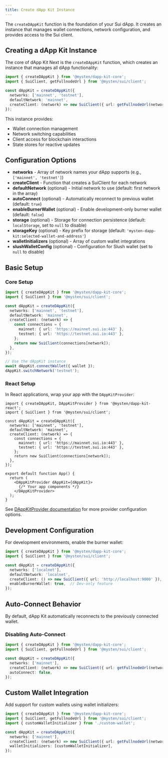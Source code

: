 ```yaml
---
title: Create dApp Kit Instance
---
```


The `createDAppKit` function is the foundation of your Sui dApp. It creates an instance that manages wallet connections, network configuration, and provides access to the Sui client.

## Creating a dApp Kit Instance

The core of dApp Kit Next is the `createDAppKit` function, which creates an instance that manages all dApp functionality:

```typescript
import { createDAppKit } from '@mysten/dapp-kit-core';
import { SuiClient, getFullnodeUrl } from '@mysten/sui/client';

const dAppKit = createDAppKit({
  networks: ['mainnet', 'testnet'],
  defaultNetwork: 'mainnet',
  createClient: (network) => new SuiClient({ url: getFullnodeUrl(network) })
});
```

This instance provides:
- Wallet connection management
- Network switching capabilities
- Client access for blockchain interactions
- State stores for reactive updates

## Configuration Options

- **networks** - Array of network names your dApp supports (e.g., `['mainnet', 'testnet']`)
- **createClient** - Function that creates a SuiClient for each network
- **defaultNetwork** (optional) - Initial network to use (default: first network in the array)
- **autoConnect** (optional) - Automatically reconnect to previous wallet (default: `true`)
- **enableBurnerWallet** (optional) - Enable development-only burner wallet (default: `false`)
- **storage** (optional) - Storage for connection persistence (default: `localStorage`, set to `null` to disable)
- **storageKey** (optional) - Key prefix for storage (default: `'mysten-dapp-kit:selected-wallet-and-address'`)
- **walletInitializers** (optional) - Array of custom wallet integrations
- **slushWalletConfig** (optional) - Configuration for Slush wallet (set to `null` to disable)

## Basic Setup

### Core Setup

```typescript
import { createDAppKit } from '@mysten/dapp-kit-core';
import { SuiClient } from '@mysten/sui/client';

const dAppKit = createDAppKit({
  networks: ['mainnet', 'testnet'],
  defaultNetwork: 'mainnet',
  createClient: (network) => {
    const connections = {
      mainnet: { url: 'https://mainnet.sui.io:443' },
      testnet: { url: 'https://testnet.sui.io:443' },
    };
    return new SuiClient(connections[network]);
  },
});

// Use the dAppKit instance
await dAppKit.connectWallet({ wallet });
dAppKit.switchNetwork('testnet');
```

### React Setup

In React applications, wrap your app with the `DAppKitProvider`:

```tsx
import { createDAppKit, DAppKitProvider } from '@mysten/dapp-kit-react';
import { SuiClient } from '@mysten/sui/client';

const dAppKit = createDAppKit({
  networks: ['mainnet', 'testnet'],
  defaultNetwork: 'mainnet',
  createClient: (network) => {
    const connections = {
      mainnet: { url: 'https://mainnet.sui.io:443' },
      testnet: { url: 'https://testnet.sui.io:443' },
    };
    return new SuiClient(connections[network]);
  },
});

export default function App() {
  return (
    <DAppKitProvider dAppKit={dAppKit}>
      {/* Your app components */}
    </DAppKitProvider>
  );
}
```

See [DAppKitProvider documentation](./framework-guides/react/dapp-kit-provider) for more provider configuration options.

## Development Configuration

For development environments, enable the burner wallet:

```typescript
import { createDAppKit } from '@mysten/dapp-kit-core';
import { SuiClient } from '@mysten/sui/client';

const dAppKit = createDAppKit({
  networks: ['localnet'],
  defaultNetwork: 'localnet',
  createClient: () => new SuiClient({ url: 'http://localhost:9000' }),
  enableBurnerWallet: true,  // Dev-only feature
});
```

## Auto-Connect Behavior

By default, dApp Kit automatically reconnects to the previously connected wallet.

### Disabling Auto-Connect

```typescript
import { createDAppKit } from '@mysten/dapp-kit-core';
import { SuiClient, getFullnodeUrl } from '@mysten/sui/client';

const dAppKit = createDAppKit({
  networks: ['mainnet'],
  createClient: (network) => new SuiClient({ url: getFullnodeUrl(network) }),
  autoConnect: false,
});
```

## Custom Wallet Integration

Add support for custom wallets using wallet initializers:

```typescript
import { createDAppKit } from '@mysten/dapp-kit-core';
import { SuiClient, getFullnodeUrl } from '@mysten/sui/client';
import { customWalletInitializer } from './custom-wallet';

const dAppKit = createDAppKit({
  networks: ['mainnet'],
  createClient: (network) => new SuiClient({ url: getFullnodeUrl(network) }),
  walletInitializers: [customWalletInitializer],
});
```